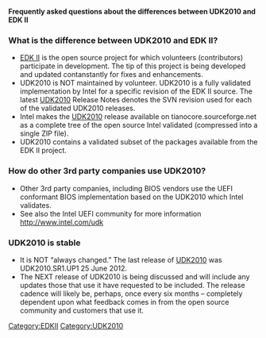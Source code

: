 {{UDK2010}}

[[Category:EDKII]]
[[Category:UDK2010]]

'''Frequently asked questions about the differences between UDK2010 and EDK II'''

===What is the difference between UDK2010 and EDK II?===
*	[http://tianocore.github.io/edk2.html EDK II] is the open source project for which volunteers (contributors) participate in development. The tip of this project is being developed and updated contanstantly for fixes and enhancements.
*	UDK2010 is NOT maintained by volunteer. UDK2010 is a fully validated implementation by Intel for a specific revision of the EDK II source. The latest [[UDK2010]] Release Notes denotes the SVN revision used for each of the validated UDK2010 releases.
*	Intel makes the [[UDK2010]] release available on tianocore.sourceforge.net as a complete tree of the open source Intel validated (compressed into a single ZIP file).
* UDK2010 contains a validated subset of the packages available from the EDK II project.

===How do other 3rd party companies use UDK2010?===
* Other 3rd party companies, including BIOS vendors use the UEFI conformant BIOS implementation based on the UDK2010 which Intel validates.
*   See also the Intel UEFI community for more information http://www.intel.com/udk

===UDK2010 is stable===
* It is NOT “always changed.” The last release of [[UDK2010]] was UDK2010.SR1.UP1 25 June 2012. 
* The NEXT release of UDK2010 is being discussed and will include any updates those that use it have requested to be included. The release cadence will likely be, perhaps, once every six months – completely dependent upon what feedback comes in from the open source community and customers that use it.